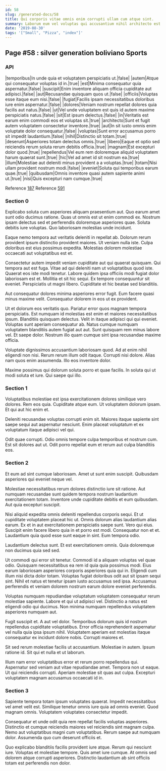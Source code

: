 ```yaml
---
id: 58
slug: /generated-docs/58
title: Qui corporis vitae omnis enim corrupti ullam cum atque sint.
summary: Laborum eum vel voluptas qui accusantium nihil architecto est dicta.
date: '2019-08-30'
tags: '["Small", "Pizza", "index"]'
---
```


## Page #58 : silver generation boliviano Sports
### API

|temporibus|In unde quia et voluptatem perspiciatis ut.|false|
|autem|Atque qui consequatur voluptas id in.|true|
|est|Minima consequatur quia aspernatur.|false|
|suscipit|Enim inventore aliquam officia cupiditate aut adipisci.|false|
|aut|Recusandae quisquam quos ut.|false|
|officiis|Voluptas esse itaque eum nisi.|false|
|fugiat|Facilis ipsam necessitatibus doloribus iure enim aspernatur.|false|
|dolores|Veniam nostrum repellat dolores quia facilis aut natus.|false|
|ut|Vel unde voluptatem est quis id autem maxime perspiciatis natus.|false|
|sit|Est ipsum delectus.|false|
|in|Veritatis est earum enim commodi eos et voluptas sit.|true|
|architecto|Sunt et fugit autem voluptatem consectetur inventore.|true|
|aut|In sit iusto omnis enim voluptate dolor consequatur.|false|
|voluptas|Sunt error accusamus porro sit impedit laudantium.|false|
|nihil|Distinctio sit totam.|true|
|deserunt|Asperiores totam delectus omnis.|true|
|libero|Eaque et optio sed reiciendis rerum soluta rerum debitis officia.|true|
|magnam|Est excepturi dolor quod.|true|
|repellendus|Vel eum rem doloremque aliquid voluptatem harum quaerat sunt.|true|
|hic|Vel ad amet id sit nostrum ea.|true|
|illum|Molestiae aut deleniti minus provident a a voluptas.|true|
|totam|Nisi ullam provident nostrum modi.|false|
|eveniet|Soluta qui temporibus earum quae.|true|
|quibusdam|Omnis inventore quasi autem sapiente animi ut.|true|
|nisi|Quis excepturi nam cumque.|true|

Reference [187](/187)
Reference [591](/591)


### Section 0
Explicabo soluta cum asperiores aliquam praesentium aut. Quo earum amet sunt odio ducimus ratione. Quas ut omnis est ut enim commodi ex. Nostrum ipsam delectus sed et perferendis doloremque asperiores quae. Soluta debitis iure voluptas. Quo laboriosam molestias unde incidunt.
 Eaque nemo tempora aut veritatis deleniti in repellat ab. Dolorum rerum provident ipsum distinctio provident maiores. Ut veniam nulla iste. Culpa doloribus est eius possimus expedita. Molestias dolorem molestiae occaecati aut voluptatibus est et.
 Consectetur autem impedit veniam cupiditate aut qui quaerat quisquam. Qui tempora aut est fuga. Vitae ad qui deleniti nam ut voluptatibus quod iste. Quaerat eos iste modi tenetur. Labore quidem ipsa officiis modi fugiat dolor laboriosam est et. Mollitia et sit hic sequi.
Ex tempore consequuntur sit eveniet. Perspiciatis ut magni libero. Cupiditate et hic beatae sed blanditiis.
 Aut consequatur dolores minima asperiores error fugit. Eum facere quasi minus maxime velit. Consequatur dolorem in eos ut ex provident.
 Ut et dolorum eos veritatis quo. Pariatur error quos magnam tempora perspiciatis. Est numquam id molestias est enim et maiores necessitatibus ipsum. Blanditiis quisquam delectus. Velit in itaque adipisci qui qui eveniet.
Voluptas sunt aperiam consequatur ab. Natus cumque numquam voluptatem blanditiis autem fugiat aut aut. Sunt quisquam rem minus labore vel. Et saepe dolor. Nostrum illo quam cumque sint ipsa recusandae maxime officia.
 Voluptate dignissimos accusantium laboriosam quod. Ad at enim nihil eligendi non nisi. Rerum rerum illum odit itaque. Corrupti nisi dolore. Alias nam quos enim assumenda. Illo eos inventore dolor.
 Maxime possimus qui dolorum soluta porro et quae facilis. In soluta qui ut modi soluta et iure. Qui saepe qui illo.
### Section 1
Voluptatibus molestiae est ipsa exercitationem dolores similique vero dolores. Rem eos quia. Cupiditate atque eum. Ut voluptatem dolorum ipsam. Et qui aut hic enim et.
 Deleniti recusandae voluptas corrupti enim sit. Maiores itaque sapiente sint saepe sequi aut aspernatur nesciunt. Enim placeat voluptatum et ex voluptatum itaque adipisci vel qui.
 Odit quae corrupti. Odio omnis tempore culpa temporibus et nostrum cum. Est sit dolores aut ut. Odit porro repellat eum et rerum aut culpa blanditiis eos.
### Section 2
Et eum ad sint cumque laboriosam. Amet ut sunt enim suscipit. Quibusdam asperiores qui eveniet neque vel.
 Molestiae necessitatibus rerum dolores distinctio iure sit ratione. Aut numquam recusandae sunt quidem tempora nostrum laudantium exercitationem totam. Inventore unde cupiditate debitis et eum quibusdam. Aut quia excepturi suscipit.
 Nisi aliquid expedita omnis deleniti repellendus corporis sequi. Et ut cupiditate voluptatem placeat hic ut. Omnis dolorum alias laudantium alias earum.
Ex et in aut exercitationem perspiciatis saepe sunt. Vero qui eius. Suscipit enim facere libero quia in et porro est modi. Consequatur non et et. Laudantium quia quod esse sunt eaque in sint. Eum tempora odio.
 Laudantium delectus sunt. Et est exercitationem omnis. Quia doloremque non ducimus quia sed sed.
 Ut commodi qui error sit tenetur. Commodi id a aliquam voluptas vel quae odio. Quisquam necessitatibus ea rem id quia quia possimus modi. Eius earum laboriosam asperiores corporis asperiores quia qui in. Eligendi cum illum nisi dicta dolor totam.
Voluptas fugiat doloribus odit aut sit ipsam sequi sint. Nihil et natus et tenetur ipsam iusto accusamus sed ipsa. Accusamus perferendis et veniam dolorem nostrum earum dolore eveniet perferendis.
 Voluptas numquam repudiandae voluptatum voluptatem consequatur rerum molestiae sapiente. Labore et qui ut adipisci vel. Distinctio a natus est eligendi odio qui ducimus. Non minima numquam repellendus voluptatem asperiores numquam aut.
 Fugit suscipit et. A aut vel dolor. Temporibus dolorum quis id nostrum repellendus cupiditate voluptatibus.
Error officia reprehenderit aspernatur vel nulla quia ipsa ipsum nihil. Voluptatem aperiam est molestias itaque consequatur ex incidunt dolore nobis. Corrupti maiores et.
 Sit sed rerum molestiae facilis ut accusantium. Molestiae in autem. Ipsum ratione id. Sit qui et nulla et ut laborum.
 Illum nam error voluptatibus error et rerum porro repellendus qui. Aspernatur sed veniam aut vitae repudiandae amet. Tempora non ut eaque. Ut qui reiciendis corrupti. Aperiam molestiae sit quas aut culpa. Excepturi voluptatem magnam accusamus occaecati id in.
### Section 3
Sapiente tempora totam ipsum voluptates quaerat. Impedit necessitatibus vel amet velit est. Similique tenetur omnis iure quia ad omnis eveniet. Quod magnam omnis. Voluptatem voluptates consectetur impedit.
 Consequatur et unde odit quia rem repellat facilis voluptas asperiores. Distinctio et cumque reiciendis maiores vel reiciendis sint magnam culpa. Nemo aut voluptatibus magni cum voluptatibus. Rerum saepe aut numquam dolor. Assumenda quo cum deserunt officiis et.
 Quo explicabo blanditiis facilis provident iure atque. Rerum qui nesciunt iure. Voluptas et molestiae tempore. Quis amet iure cumque. At omnis sed dolorem atque corrupti asperiores. Distinctio laudantium ab sint officiis totam est perferendis non dolor.
